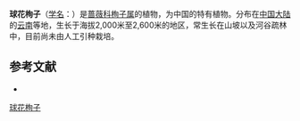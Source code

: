 {{Speciesbox
| name = 球花栒子
| status = 
| status_system = 
| image =
| genus = Cotoneaster
| species = glomerulatus
| authority = W. W. Smith in Not.
}}

'''球花栒子'''（[[学名|学名]]：{{lang|la|''Cotoneaster glomerulatus''}}）是[[蔷薇科|蔷薇科]][[栒子属|栒子属]]的植物，为中国的特有植物。分布在[[中国大陆|中国大陆]]的[[云南|云南]]等地，生长于海拔2,000米至2,600米的地区，常生长在山坡以及河谷疏林中，目前尚未由人工引种栽培。

== 参考文献 ==
<div class="references-small">
* {{cite web| url =http://www.bioinfo.cn/db05/KmzwSpecies.php?action=view&id=18971| title =球花栒子| work =《中国高等植物数据库全库》| publisher =中国科学院微生物研究所| author =昆明植物研究所| accessdate =2009-02-25| deadurl =yes| archiveurl =https://web.archive.org/web/20160305054520/http://www.bioinfo.cn/db05/KmzwSpecies.php?action=view&id=18971| archivedate =2016-03-05}}
</div>
{{Taxonbar|from=Q15228498}}

[[Category:栒子属|球花栒子]]


{{植物小作品}}
